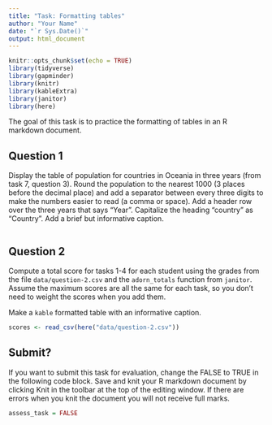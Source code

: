 ```yaml
---
title: "Task: Formatting tables"
author: "Your Name"
date: "`r Sys.Date()`"
output: html_document
---
```


```r
knitr::opts_chunk$set(echo = TRUE)
library(tidyverse)
library(gapminder)
library(knitr)
library(kableExtra)
library(janitor)
library(here)
```

The goal of this task is to practice the formatting of tables in an R markdown document.

## Question 1

Display the table of population for countries in Oceania in three years (from task 7, question 3). Round the population to the nearest 1000 (3 places before the decimal place) and add a separator between every three digits to make the numbers easier to read (a comma or space). Add a header row over the three years that says "Year". Capitalize the heading "country" as "Country". Add a brief but informative caption.

```r


```


## Question 2

Compute a total score for tasks 1-4 for each student using the grades from the file `data/question-2.csv` and the `adorn_totals` function from `janitor`. Assume the maximum scores are all the same for each task, so you don't need to weight the scores when you add them.

Make a `kable` formatted table with an informative caption. 

```r
scores <- read_csv(here("data/question-2.csv"))

```



## Submit?

If you want to submit this task for evaluation, change the FALSE to TRUE in the following code block. Save and knit your R markdown document by clicking Knit in the toolbar at the top of the editing window. If there are errors when you knit the document you will not receive full marks.

```r
assess_task = FALSE
```


